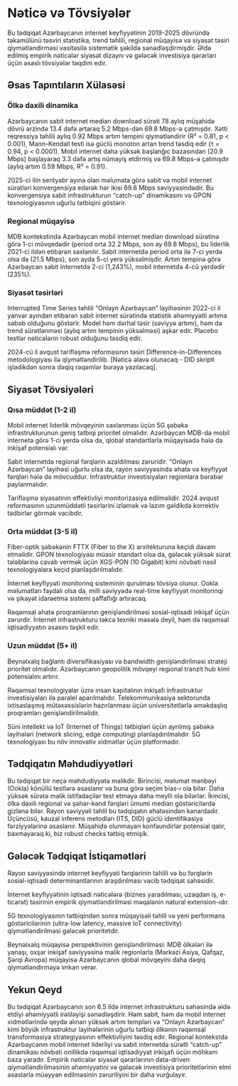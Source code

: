 # Nəticə və Tövsiyələr

Bu tədqiqat Azərbaycanın internet keyfiyyətinin 2019-2025 dövründə təkamülünü təsviri statistika, trend təhlili, regional müqayisə və siyasət təsiri qiymətləndirməsi vasitəsilə sistematik şəkildə sənədləşdirmişdir. Əldə edilmiş empirik nəticələr siyasət dizaynı və gələcək investisiya qərarları üçün əsaslı tövsiyələr təqdim edir.

## Əsas Tapıntıların Xülasəsi

### Ölkə daxili dinamika

Azərbaycanın sabit internet median download sürəti 78 aylıq müşahidə dövrü ərzində 13.4 dəfə artaraq 5.2 Mbps-dən 69.8 Mbps-ə çatmışdır. Xətti reqressiya təhlili aylıq 0.92 Mbps artım tempini qiymətləndirir (R² = 0.81, p < 0.001), Mann-Kendall testi isə güclü monoton artan trend təsdiq edir (τ = 0.94, p < 0.0001). Mobil internet daha yüksək başlanğıc bazasından (20.9 Mbps) başlayaraq 3.3 dəfə artış nümayiş etdirmiş və 69.8 Mbps-ə çatmışdır (aylıq artım 0.59 Mbps, R² = 0.91).

2025-ci ilin sentyabr ayına olan məlumata görə sabit və mobil internet sürətləri konvergensiya edərək hər ikisi 69.8 Mbps səviyyəsindədir. Bu konvergensiya sabit infrastrukturun "catch-up" dinamikasını və GPON texnologiyasının uğurlu tətbiqini göstərir.

### Regional müqayisə

MDB kontekstində Azərbaycan mobil internet median download sürətinə görə 1-ci mövqedədir (period orta 32.2 Mbps, son ay 69.8 Mbps), bu liderlik 2021-ci ildən etibarən saxlanılır. Sabit internetdə period orta ilə 7-ci yerdə olsa da (21.5 Mbps), son ayda 5-ci yerə yüksəlmişdir. Artım tempinə görə Azərbaycan sabit internetdə 2-ci (1,243%), mobil internetdə 4-cü yerdədir (235%).

### Siyasət təsirləri

Interrupted Time Series təhlili "Onlayn Azərbaycan" layihəsinin 2022-ci il yanvar ayından etibarən sabit internet sürətində statistik əhəmiyyətli artıma səbəb olduğunu göstərir. Model həm dərhal təsir (səviyyə artımı), həm də trend sürətlənməsi (aylıq artım tempinin yüksəlməsi) aşkar edir. Placebo testlər nəticələrin robust olduğunu təsdiq edir.

2024-cü il avqust tarifləşmə reformasının təsiri Difference-in-Differences metodologiyası ilə qiymətləndirilib. [Nəticə əlavə olunacaq - DID skripti işlədikdən sonra dəqiq rəqəmlər buraya yazılacaq].

## Siyasət Tövsiyələri

### Qısa müddət (1-2 il)

Mobil internet liderlik mövqeyinin saxlanması üçün 5G şəbəkə infrastrukturunun geniş tətbiqi prioritet olmalıdır. Azərbaycan MDB-də mobil internetə görə 1-ci yerdə olsa da, qlobal standartlarla müqayisədə hələ də inkişaf potensialı var.

Sabit internetdə regional fərqlərin azaldılması zəruridir. "Onlayn Azərbaycan" layihəsi uğurlu olsa da, rayon səviyyəsində əhatə və keyfiyyət fərqləri hələ də mövcuddur. Infrastruktur investisiyaları regionlara bərabər paylanmalıdır.

Tarifləşmə siyasətinin effektivliyi monitorizasiya edilməlidir. 2024 avqust reformasının uzunmüddətli təsirlərini izləmək və lazım gəldikdə korrektiv tədbirlər görmək vacibdir.

### Orta müddət (3-5 il)

Fiber-optik şəbəkənin FTTX (Fiber to the X) arxitekturuna keçidi davam etməlidir. GPON texnologiyası müasir standart olsa da, gələcək yüksək sürət tələblərinə cavab vermək üçün XGS-PON (10 Gigabit) kimi növbəti nəsil texnologiyalara keçid planlaşdırılmalıdır.

İnternet keyfiyyəti monitorinq sisteminin qurulması tövsiyə olunur. Ookla məlumatları faydalı olsa da, milli səviyyədə real-time keyfiyyət monitorinqi və şikayət idarəetmə sistemi şəffaflığı artıracaq.

Rəqəmsal əhatə proqramlarının genişləndirilməsi sosial-iqtisadi inkişaf üçün zərurdir. İnternet infrastrukturu təkcə texniki məsələ deyil, həm də rəqəmsal iqtisadiyyatın əsasını təşkil edir.

### Uzun müddət (5+ il)

Beynəlxalq bağlantı diversifikasiyası və bandwidth genişləndirilməsi strateji prioritet olmalıdır. Azərbaycanın geopolitik mövqeyi regional tranzit hub kimi potensialını artırır.

Rəqəmsal texnologiyalar üzrə insan kapitalının inkişafı infrastruktur investisiyaları ilə paralel aparılmalıdır. Telekommunikasiya sektorunda ixtisaslaşmış mütəxəssislərin hazırlanması üçün universitetlərlə əməkdaşlıq proqramları genişləndirilməlidir.

Süni intellekt və IoT (Internet of Things) tətbiqləri üçün ayrılmış şəbəkə layihələri (network slicing, edge computing) planlaşdırılmalıdır. 5G texnologiyası bu növ innovativ xidmətlər üçün platformadır.

## Tədqiqatın Məhdudiyyətləri

Bu tədqiqat bir neçə məhdudiyyətə malikdir. Birincisi, məlumat mənbəyi (Ookla) könüllü testlərə əsaslanır və buna görə seçim bias-ı ola bilər. Daha yüksək sürətə malik istifadəçilər test etməyə daha meylli ola bilərlər. İkincisi, ölkə daxili regional və şəhər-kənd fərqləri ümumi median göstəricilərdə gizlənə bilər. Rayon səviyyəli təhlil bu tədqiqatın əhatəsindən kənardadır. Üçüncüsü, kauzal inferens metodları (ITS, DID) güclü identifikasiya fərziyyələrinə əsaslanır. Müşahidə olunmayan konfaundirlər potensial qalır, baxmayaraq ki, biz robust checks tətbiq etmişik.

## Gələcək Tədqiqat İstiqamətləri

Rayon səviyyəsində internet keyfiyyəti fərqlərinin təhlili və bu fərqlərin sosial-iqtisadi determinantlarının araşdırılması vacib tədqiqat sahəsidir.

İnternet keyfiyyətinin iqtisadi nəticələrə (biznes yaradılması, uzaqdan iş, e-ticarət) təsirinin empirik qiymətləndirilməsi məqalənin natural extension-ıdır.

5G texnologiyasının tətbiqindən sonra müqayisəli təhlil və yeni performans göstəricilərinin (ultra-low latency, massive IoT connectivity) qiymətləndirilməsi gələcək prioritetdir.

Beynəlxalq müqayisə perspektivinin genişləndirilməsi: MDB ölkələri ilə yanaşı, oxşar inkişaf səviyyəsinə malik regionlarla (Mərkəzi Asiya, Qafqaz, Şərqi Avropa) müqayisə Azərbaycanın qlobal mövqeyini daha dəqiq qiymətləndirməyə imkan verər.

## Yekun Qeyd

Bu tədqiqat Azərbaycanın son 6.5 ildə internet infrastrukturu sahəsində əldə etdiyi əhəmiyyətli irəliləyişi sənədləşdirir. Həm sabit, həm də mobil internet xidmətlərində qeydə alınan yüksək artım templəri və "Onlayn Azərbaycan" kimi böyük infrastruktur layihələrinin uğurlu tətbiqi ölkənin rəqəmsal transformasiya strategiyasının effektivliyini təsdiq edir. Regional kontekstdə Azərbaycanın mobil internet liderliyi və sabit internetdə sürətli "catch-up" dinamikası növbəti onillikdə rəqəmsal iqtisadiyyat inkişafı üçün möhkəm baza yaradır. Empirik nəticələr siyasət qərarlarının data-driven qiymətləndirilməsinin əhəmiyyətini və gələcək investisiya prioritetlərinin elmi əsaslarla müəyyən edilməsinin zəruriliyini bir daha vurğulayır.
